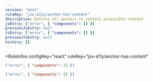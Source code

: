 ```yaml
---
version: "next"
ruleKey: "jsx-a11y/anchor-has-content"
description: Enforce all anchors to contain accessible content
jsEntry: ["error", { "components": [] }]
previousJsEntry: null
tsEntry: ["error", { "components": [] }]
previousTsEntry: null
history: []
---
```


<RuleInfos 
  configKey="react" 
  ruleKey="jsx-a11y/anchor-has-content" 
>

```json
["error", { "components": [] }]
```

```json
["error", { "components": [] }]
```

</RuleInfos>
